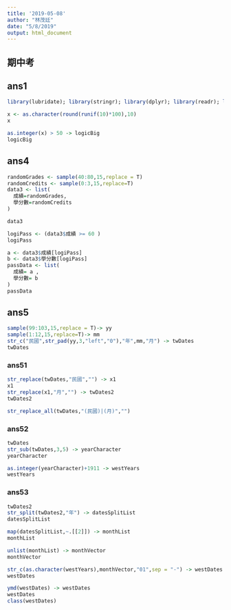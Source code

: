 ```yaml
---
title: '2019-05-08'
author: "林茂廷"
date: "5/8/2019"
output: html_document
---
```


## 期中考

## ans1

```r
library(lubridate); library(stringr); library(dplyr); library(readr); library(purrr)
```

```r
x <- as.character(round(runif(10)*100),10)
x
```

```r
as.integer(x) > 50 -> logicBig
logicBig
```

## ans4

```r
randomGrades <- sample(40:80,15,replace = T)
randomCredits <- sample(0:3,15,replace=T)
data3 <- list(
  成績=randomGrades,
  學分數=randomCredits
)
```

```r
data3
```


```r
logiPass <- (data3$成績 >= 60 )
logiPass

a <- data3$成績[logiPass]
b <- data3$學分數[logiPass]
passData <- list(
  成績= a ,
  學分數= b
)
passData
```


## ans5

```r
sample(99:103,15,replace = T)-> yy
sample(1:12,15,replace=T)-> mm
str_c("民國",str_pad(yy,3,"left","0"),"年",mm,"月") -> twDates
twDates
```


### ans51
```r
str_replace(twDates,"民國","") -> x1
x1
str_replace(x1,"月","") -> twDates2
twDates2
```


```r
str_replace_all(twDates,"(民國)|(月)","")
```


### ans52

```r
twDates
str_sub(twDates,3,5) -> yearCharacter
yearCharacter
```

```r
as.integer(yearCharacter)+1911 -> westYears
westYears
```


### ans53

```r
twDates2
str_split(twDates2,"年") -> datesSplitList
datesSplitList

map(datesSplitList,~.[[2]]) -> monthList
monthList

unlist(monthList) -> monthVector
monthVector

str_c(as.character(westYears),monthVector,"01",sep = "-") -> westDates
westDates

ymd(westDates) -> westDates
westDates
class(westDates)
```









